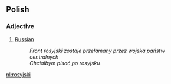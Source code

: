 ==Polish==
===Adjective===

#[[Russian]]
#:''Front rosyjski zostaje przełamany przez wojska państw centralnych''
#:''Chciałbym pisać po rosyjsku''

[[nl:rosyjski]]